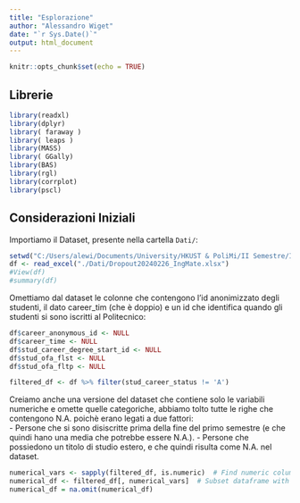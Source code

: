 ---
title: "Esplorazione"
author: "Alessandro Wiget"
date: "`r Sys.Date()`"
output: html_document
---

```{r setup, include=FALSE}
knitr::opts_chunk$set(echo = TRUE)
```

## Librerie

```{r, results='hide', warning= FALSE, message=FALSE}
library(readxl)
library(dplyr)
library( faraway )
library( leaps )
library(MASS)
library( GGally)
library(BAS)
library(rgl)
library(corrplot)
library(pscl)
```

## Considerazioni Iniziali

Importiamo il Dataset, presente nella cartella `Dati/`:

```{r}
setwd("C:/Users/alewi/Documents/University/HKUST & PoliMi/II Semestre/Inferenza Statistica/Progetto")
df <- read_excel("./Dati/Dropout20240226_IngMate.xlsx")
#View(df)
#summary(df)
```

Omettiamo dal dataset le colonne che contengono l'id anonimizzato degli studenti, il dato career_tim (che è doppio) e un id che identifica quando gli studenti si sono iscritti al Politecnico:

```{r}
df$career_anonymous_id <- NULL
df$career_time <- NULL
df$stud_career_degree_start_id <- NULL
df$stud_ofa_flst <- NULL
df$stud_ofa_fltp <- NULL

filtered_df <- df %>% filter(stud_career_status != 'A')
```

Creiamo anche una versione del dataset che contiene solo le variabili numeriche e omette quelle categoriche, abbiamo tolto tutte le righe che contengono N.A. poichè erano legati a due fattori:  
 - Persone che si sono disiscritte prima della fine del primo semestre (e che quindi hano una media che potrebbe essere N.A.). 
 - Persone che possiedono un titolo di studio estero, e che quindi risulta come N.A. nel dataset.

```{r}
numerical_vars <- sapply(filtered_df, is.numeric)  # Find numeric columns
numerical_df <- filtered_df[, numerical_vars]  # Subset dataframe with numeric columns
numerical_df = na.omit(numerical_df)
```